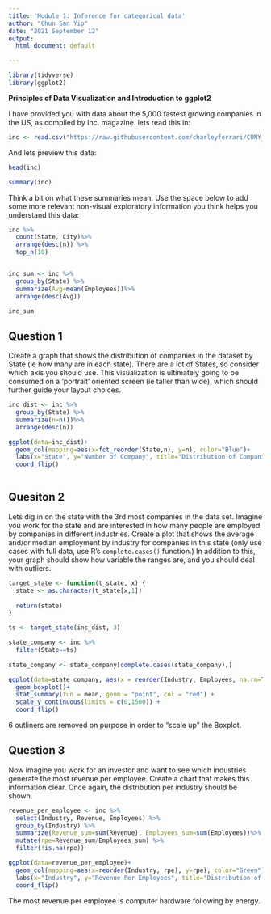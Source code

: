 ---
title: 'Module 1: Inference for categorical data'
author: "Chun San Yip"
date: "2021 September 12"
output:
  html_document: default

---

```{r load-packages, message=FALSE, echo=FALSE}
library(tidyverse)
library(ggplot2)
```


**Principles of Data Visualization and Introduction to ggplot2**

I have provided you with data about the 5,000 fastest growing companies in the US, as compiled by Inc. magazine. lets read this in:

```{r}

inc <- read.csv("https://raw.githubusercontent.com/charleyferrari/CUNY_DATA_608/master/module1/Data/inc5000_data.csv", header= TRUE)

```

And lets preview this data:

```{r}

head(inc)

```
```{r}

summary(inc)

```

Think a bit on what these summaries mean. Use the space below to add some more relevant non-visual exploratory information you think helps you understand this data:

```{r}
inc %>%
  count(State, City)%>%
  arrange(desc(n)) %>%
  top_n(10)


inc_sum <- inc %>%
  group_by(State) %>%
  summarize(Avg=mean(Employees))%>%
  arrange(desc(Avg))

inc_sum

```

## Question 1

Create a graph that shows the distribution of companies in the dataset by State (ie how many are in each state). There are a lot of States, so consider which axis you should use. This visualization is ultimately going to be consumed on a 'portrait' oriented screen (ie taller than wide), which should further guide your layout choices.

```{r}

inc_dist <- inc %>%
  group_by(State) %>%
  summarize(n=n())%>%
  arrange(desc(n))

ggplot(data=inc_dist)+
  geom_col(mapping=aes(x=fct_reorder(State,n), y=n), color="Blue")+
  labs(x="State", y="Number of Company", title="Distribution of Companies by State")+
  coord_flip()
  

```

## Quesiton 2

Lets dig in on the state with the 3rd most companies in the data set. Imagine you work for the state and are interested in how many people are employed by companies in different industries. Create a plot that shows the average and/or median employment by industry for companies in this state (only use cases with full data, use R's `complete.cases()` function.) In addition to this, your graph should show how variable the ranges are, and you should deal with outliers.

```{r Number}

target_state <- function(t_state, x) {
  state <- as.character(t_state[x,1])
   
  return(state)
}

ts <- target_state(inc_dist, 3)

state_company <- inc %>%
  filter(State==ts)
  
state_company <- state_company[complete.cases(state_company),]

ggplot(data=state_company, aes(x = reorder(Industry, Employees, na.rm=T) , y = Employees)) +
  geom_boxplot()+ 
  stat_summary(fun = mean, geom = "point", col = "red") + 
  scale_y_continuous(limits = c(0,1500)) +
  coord_flip() 

```

6 outliners are removed on purpose in order to "scale up" the Boxplot.

## Question 3

Now imagine you work for an investor and want to see which industries generate the most revenue per employee. Create a chart that makes this information clear. Once again, the distribution per industry should be shown.

```{r Revenue Per Employee}

revenue_per_employee <- inc %>%
  select(Industry, Revenue, Employees) %>%
  group_by(Industry) %>%
  summarize(Revenue_sum=sum(Revenue), Employees_sum=sum(Employees))%>%
  mutate(rpe=Revenue_sum/Employees_sum) %>%
  filter(!is.na(rpe))

ggplot(data=revenue_per_employee)+
  geom_col(mapping=aes(x=reorder(Industry, rpe), y=rpe), color="Green")+
  labs(x="Industry", y="Revenue Per Employees", title="Distribution of Revenue Per Employee by Industry")+
  coord_flip()


```

The most revenue per employee is computer hardware following by energy.

